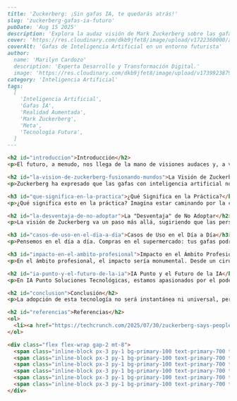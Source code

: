 ```markdown
---
title: 'Zuckerberg: ¡Sin gafas IA, te quedarás atrás!'
slug: 'zuckerberg-gafas-ia-futuro'
pubDate: 'Aug 15 2025'
description: 'Explora la audaz visión de Mark Zuckerberg sobre las gafas con inteligencia artificial, cómo fusionarán nuestros mundos físico y digital, y por qué su adopción será clave para no quedar en desventaja en el futuro.'
cover: 'https://res.cloudinary.com/dkb9jfet8/image/upload/v1722360000/zuckerberg_ai_glasses_future.jpg'
coverAlt: 'Gafas de Inteligencia Artificial en un entorno futurista'
author:
  name: 'Marilyn Cardozo'
  description: 'Experta Desarrollo y Transformación Digital.'
  image: 'https://res.cloudinary.com/dkb9jfet8/image/upload/v1739923879/marilyn_s2mi4a.png'
category: 'Inteligencia Artificial'
tags:
  [
    'Inteligencia Artificial',
    'Gafas IA',
    'Realidad Aumentada',
    'Mark Zuckerberg',
    'Meta',
    'Tecnología Futura',
  ]
---

<h2 id="introduccion">Introducción</h2>
<p>El futuro, a menudo, nos llega de la mano de visiones audaces y, a veces, un tanto sorprendentes. Imagina por un momento que tus gafas, más allá de corregir tu vista o protegerte del sol, se convirtieran en una extensión inteligente de tu mente, un portal directo a la era de la inteligencia artificial. Parece sacado de una película de ciencia ficción, ¿verdad? Pues Mark Zuckerberg, una de las figuras más influyentes en el mundo tecnológico, no solo lo imagina, sino que cree firmemente que esta es la próxima gran revolución en la forma en que interactuamos con la tecnología y con el mundo.</p>

<h2 id="la-vision-de-zuckerberg-fusionando-mundos">La Visión de Zuckerberg: Fusionando Mundos</h2>
<p>Zuckerberg ha expresado que las gafas con inteligencia artificial no son solo un accesorio futurista, sino que serán el puente ideal para fusionar nuestros mundos físico y digital de una manera tan fluida que apenas notaremos la transición. Piensa en ellas como tu asistente personal más avanzado, siempre presente pero discreto, capaz de ofrecerte información en tiempo real, ayudarte en tus tareas diarias y enriquecer tu experiencia del mundo de maneras que hoy apenas podemos concebir. Es una visión donde la IA no es solo una herramienta en tu bolsillo, sino una capa invisible que se superpone a tu realidad.</p>

<h3 id="que-significa-en-la-practica">¿Qué Significa en la Práctica?</h3>
<p>¿Qué significa esto en la práctica? Imagina estar caminando por la calle y que tus gafas te identifiquen una planta que no conoces, dándote su nombre y características al instante. O que, mientras conversas con alguien en otro idioma, veas la traducción subtitulada en tiempo real sin perder el contacto visual, facilitando una comunicación sin barreras. Quizás necesites recordar el nombre de esa persona que acabas de conocer en un evento, y tus gafas te lo susurren al oído basándose en tus interacciones pasadas. La posibilidad de acceder a información contextual relevante sin tener que sacar un teléfono, o de capturar momentos desde tu propia perspectiva sin levantar un brazo, son solo algunas pincelaciones de lo que estas gafas podrían ofrecer, liberando nuestras manos y nuestra atención para el mundo real.</p>

<h2 id="la-desventaja-de-no-adoptar">La "Desventaja" de No Adoptar</h2>
<p>La visión de Zuckerberg va un paso más allá, sugiriendo que las personas que no tengan acceso o no adopten estas gafas con IA podrían encontrarse en una desventaja. Es crucial entender que no se trata de una imposición, sino de la evolución natural de la interacción humana con la tecnología. Es probable que se refiera a una "desventaja" en el sentido de perderse las innumerables oportunidades de eficiencia, conocimiento y conexión que estas herramientas podrían desbloquear. Quienes las usen, potencialmente, tendrán un acceso mejorado a información relevante, una capacidad de multitarea más fluida y una forma de procesar el mundo que les rodea de manera más profunda y enriquecida, lo que podría traducirse en ventajas significativas en el ámbito personal y profesional.</p>

<h3 id="casos-de-uso-en-el-dia-a-dia">Casos de Uso en el Día a Día</h3>
<p>Pensemos en el día a día. Compras en el supermercado: tus gafas podrían resaltar productos según tus preferencias dietéticas, el origen o ingredientes específicos, o comparar precios al instante entre diferentes tiendas. Viajes: servirían como un guía turístico personal que te proporciona datos históricos de los lugares que visitas, o te traduce las señales de tráfico y los menús en un país extranjero. Educación: el aprendizaje se volvería más inmersivo, con objetos 3D proyectados en tu entorno real para una mejor comprensión de conceptos complejos en ciencia o historia. En el ámbito social, aunque la idea de la privacidad es crucial y se debe abordar con la mayor seriedad en el desarrollo de estas tecnologías, podrían facilitar la comunicación con personas de diferentes culturas o incluso ayudarte a recordar detalles importantes sobre tus amigos y familiares, fortaleciendo tus relaciones.</p>

<h3 id="impacto-en-el-ambito-profesional">Impacto en el Ámbito Profesional</h3>
<p>En el ámbito profesional, el impacto sería monumental. Desde un cirujano que recibe datos vitales del paciente superpuestos en su campo de visión durante una operación delicada, hasta un arquitecto que puede visualizar sus diseños en el sitio de construcción en tiempo real, superponiéndolos al entorno físico para una mejor planificación. Para los profesionales de ventas, las gafas podrían proporcionar información instantánea sobre los clientes antes de una reunión, como su historial de compras o preferencias, permitiendo una interacción más personalizada. Para la logística, podrían optimizar rutas y proporcionar actualizaciones sobre el inventario y la ubicación de paquetes en un almacén. La productividad y la toma de decisiones se verían impulsadas por un acceso constante y contextualizado a la información, transformando la forma en que trabajamos y colaboramos.</p>

<h2 id="ia-punto-y-el-futuro-de-la-ia">IA Punto y el Futuro de la IA</h2>
<p>En IA Punto Soluciones Tecnológicas, estamos apasionados por el poder transformador de la inteligencia artificial y su capacidad para revolucionar no solo los negocios, sino también la vida cotidiana. La visión de Zuckerberg, aunque ambiciosa, resuena profundamente con nuestra misión de llevar soluciones de IA innovadoras al mundo. Entendemos que esta evolución tecnológica traerá consigo desafíos, especialmente en temas de privacidad y ética en el uso de datos, pero también enormes oportunidades para mejorar nuestras vidas. En IA Punto, estamos trabajando para desarrollar las herramientas y conocimientos que ayuden a empresas y personas a navegar este emocionante futuro, asegurando que la inteligencia artificial sea una fuerza positiva y accesible para todos. Nos enfocamos en hacer que la IA sea una aliada, una herramienta que potencie nuestras capacidades y nos permita alcanzar metas que antes parecían inalcanzables. Estamos en la vanguardia, investigando y desarrollando cómo la IA puede integrarse de manera natural en nuestras vidas, desde soluciones empresariales complejas hasta herramientas personales que simplifican el día a día, preparando el camino para la próxima era de la computación.</p>

<h2 id="conclusion">Conclusión</h2>
<p>La adopción de esta tecnología no será instantánea ni universal, pero la tendencia es clara. Así como los teléfonos inteligentes cambiaron radicalmente cómo nos comunicamos y accedemos a la información, las gafas con IA tienen el potencial de redefinir nuestra interacción con el mundo digital y físico de una manera sin precedentes. Prepárense para un futuro donde lo digital no solo esté en la palma de nuestra mano, sino también en nuestra visión, ofreciéndonos una nueva lente a través de la cual experimentar y mejorar nuestra realidad. El equipo de IA Punto está aquí para ayudarles a entender y aprovechar estas nuevas olas tecnológicas.</p>

<h2 id="referencias">Referencias</h2>
<ol>
  <li><a href="https://techcrunch.com/2025/07/30/zuckerberg-says-people-without-ai-glasses-will-be-at-a-disadvantage-in-the-future/" target="_blank" rel="noopener noreferrer">TechCrunch: Zuckerberg says people without AI glasses will be at a disadvantage in the future</a></li>
</ol>

<div class="flex flex-wrap gap-2 mt-8">
  <span class="inline-block px-3 py-1 bg-primary-100 text-primary-700 text-xs font-semibold rounded-full shadow-sm">Inteligencia Artificial</span>
  <span class="inline-block px-3 py-1 bg-primary-100 text-primary-700 text-xs font-semibold rounded-full shadow-sm">Gafas IA</span>
  <span class="inline-block px-3 py-1 bg-primary-100 text-primary-700 text-xs font-semibold rounded-full shadow-sm">Realidad Aumentada</span>
  <span class="inline-block px-3 py-1 bg-primary-100 text-primary-700 text-xs font-semibold rounded-full shadow-sm">Mark Zuckerberg</span>
  <span class="inline-block px-3 py-1 bg-primary-100 text-primary-700 text-xs font-semibold rounded-full shadow-sm">Meta</span>
  <span class="inline-block px-3 py-1 bg-primary-100 text-primary-700 text-xs font-semibold rounded-full shadow-sm">Tecnología Futura</span>
</div>
```